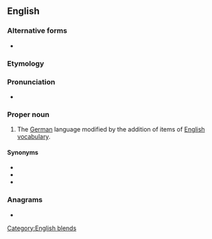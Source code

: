 ==English==

===Alternative forms===
* {{l|en|Denglisch}}

===Etymology===
{{blend|en|{{der|en|de|Deutsch}}|English}}

===Pronunciation===
* {{rhymes|en|ɛŋɡlɪʃ|s=2}}

===Proper noun===
{{wikipedia}}
{{en-proper noun}}

# The [[German]] language modified by the addition of items of [[English]] [[vocabulary]].

====Synonyms====
* {{l|en|Engleutsch}}
* {{l|en|Germish}}
* {{l|en|Germlish}}

===Anagrams===
* {{anagrams|en|a=deghilns|Hedglins|hind legs|hindlegs|shingled}}

[[Category:English blends]]